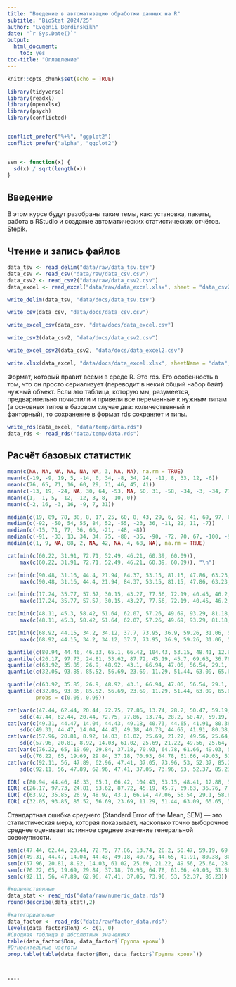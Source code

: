 ```yaml
---
title: "Введение в автоматизацию обработки данных на R"
subtitle: "BioStat 2024/25"
author: "Evgenii Berdinskikh"
date: "`r Sys.Date()`"
output: 
  html_document:
    toc: yes
toc-title: "Оглавление"
---
```


```r
knitr::opts_chunk$set(echo = TRUE)

library(tidyverse)
library(readxl)
library(openxlsx)
library(psych)
library(conflicted)


conflict_prefer("%+%", "ggplot2")
conflict_prefer("alpha", "ggplot2")


sem <- function(x) {
  sd(x) / sqrt(length(x))
}


```

## Введение
В этом курсе будут разобраны такие темы, как: установка, пакеты, работа в RStudio и создание автоматических статистических отчётов. [Stepik](https://stepik.org/course/211715/syllabus).

## Чтение и запись файлов

```r
data_tsv <- read_delim("data/raw/data_tsv.tsv")
data_csv <- read_csv("data/raw/data_csv.csv")
data_csv2 <- read_csv2("data/raw/data_csv2.csv")
data_excel <- read_excel("data/raw/data_excel.xlsx", sheet = "data_csv2")

```

```r
write_delim(data_tsv, "data/docs/data_tsv.tsv")

write_csv(data_csv, "data/docs/data_csv.csv")

write_excel_csv(data_csv, "data/docs/data_excel.csv")

write_csv2(data_csv2, "data/docs/data_csv2.csv")

write_excel_csv2(data_csv2, "data/docs/data_excel2.csv")

write.xlsx(data_excel, "data/docs/data_excel.xlsx", sheetName = "data", colNames = TRUE, rowNames = TRUE, append = FALSE)

```

Формат, который правит всеми в среде R. Это rds. Его особенность в том, что он просто сериализует (переводит в некий общий набор байт) нужный объект. Если это таблица, которую мы, разумеется, предварительно почистили и привели все переменные к нужным типам (а основных типов в базовом случае два: количественный и факторный), то сохранение в формат rds сохраняет и типы. 

```r
write_rds(data_excel, "data/temp/data.rds")
data_rds <- read_rds("data/temp/data.rds")
```

## Расчёт базовых статистик
```r
mean(c(NA, NA, NA, NA, NA, NA, 3, NA, NA), na.rm = TRUE)
mean(c(-19, -9, 19, 5, -14, 0, 34, -8, 34, 24, -11, 8, 33, 12, -6))
mean(c(76, 65, 71, 16, 60, 29, 71, 46, 45, 41))
mean(c(-13, 19, -24, NA, 30, 64, -53, NA, 50, 31, -58, -34, -3, -34, 77), na.rm = TRUE)
mean(c(1, -1, 5, -12, -12, 3, 8, -10, 0))
mean(c(-2, 16, -3, 16, -9, 7, 31))

```

```r
median(c(19, 89, 78, 38, 8, 17, 25, 60, 8, 43, 29, 6, 62, 41, 69, 97, 61, 83, 25, 24))
median(c(-92, -50, 54, 55, 84, 52, -55, -23, 36, -11, 22, 11, -7))
median(c(-15, 71, 77, 36, 66, -21, -48, -8))
median(c(-91, -33, 13, 34, 34, 75, -80, -35, -90, -72, 70, 67, -100, -94, -18))
median(c(1, 9, NA, 88, 2, NA, 42, NA, 4, 68, NA), na.rm = TRUE)

```

```r

cat(min(c(60.22, 31.91, 72.71, 52.49, 46.21, 60.39, 60.09)), 
    max(c(60.22, 31.91, 72.71, 52.49, 46.21, 60.39, 60.09)), "\n")

cat(min(c(90.48, 31.16, 44.4, 21.94, 84.37, 53.15, 81.15, 47.86, 63.23, 46.75, 102.73)), 
    max(c(90.48, 31.16, 44.4, 21.94, 84.37, 53.15, 81.15, 47.86, 63.23, 46.75, 102.73)), "\n")

cat(min(c(17.24, 35.77, 57.57, 30.15, 43.27, 77.56, 72.19, 40.45, 46.2, 39.92)), 
    max(c(17.24, 35.77, 57.57, 30.15, 43.27, 77.56, 72.19, 40.45, 46.2, 39.92)), "\n")

cat(min(c(48.11, 45.3, 58.42, 51.64, 62.07, 57.26, 49.69, 93.29, 81.18, 44.78, 55.1, 76.74, 58.08)), 
    max(c(48.11, 45.3, 58.42, 51.64, 62.07, 57.26, 49.69, 93.29, 81.18, 44.78, 55.1, 76.74, 58.08)), "\n")

cat(min(c(68.92, 44.15, 34.2, 34.12, 37.7, 73.95, 36.9, 59.26, 31.06, 55.79, 73.92, 68.04, 53.73, 90.7, 39.66)), 
    max(c(68.92, 44.15, 34.2, 34.12, 37.7, 73.95, 36.9, 59.26, 31.06, 55.79, 73.92, 68.04, 53.73, 90.7, 39.66)), "\n")

```

```r
quantile(c(80.94, 44.46, 46.33, 65.1, 66.42, 104.43, 53.15, 48.41, 12.88, 51.1, 43.03, 40.3, 33.71, 55.1, 22.17))
quantile(c(26.17, 97.73, 24.81, 53.62, 87.72, 45.19, 45.7, 69.63, 36.76, 7.17))
quantile(c(63.92, 35.85, 26.9, 48.92, 43.1, 66.94, 47.06, 56.54, 29.1, 58.88))
quantile(c(32.05, 93.85, 85.52, 56.69, 23.69, 11.29, 51.44, 63.09, 65.65, 35.73, 60.15, 30.93, -4.2))

quantile(c(63.92, 35.85, 26.9, 48.92, 43.1, 66.94, 47.06, 56.54, 29.1, 58.88), probs = c(0.025, 0.975))
quantile(c(32.05, 93.85, 85.52, 56.69, 23.69, 11.29, 51.44, 63.09, 65.65, 35.73, 60.15, 30.93, -4.2), 
         probs = c(0.05, 0.95))


```

```r

cat(var(c(47.44, 62.44, 20.44, 72.75, 77.86, 13.74, 28.2, 50.47, 59.19, 69.04)),
    sd(c(47.44, 62.44, 20.44, 72.75, 77.86, 13.74, 28.2, 50.47, 59.19, 69.04)), "\n")
cat(var(c(49.31, 44.47, 14.04, 44.43, 49.18, 40.73, 44.65, 41.91, 80.38, 80.09)),
    sd(c(49.31, 44.47, 14.04, 44.43, 49.18, 40.73, 44.65, 41.91, 80.38, 80.09)), "\n")
cat(var(c(57.96, 20.81, 8.92, 14.03, 61.02, 25.69, 21.22, 49.56, 25.64, 28.31)),
    sd(c(57.96, 20.81, 8.92, 14.03, 61.02, 25.69, 21.22, 49.56, 25.64, 28.31)), "\n")
cat(var(c(76.22, 65, 19.69, 29.84, 37.18, 70.93, 64.78, 61.66, 49.03, 51.56)), 
    sd(c(76.22, 65, 19.69, 29.84, 37.18, 70.93, 64.78, 61.66, 49.03, 51.56)), "\n")
cat(var(c(92.11, 56, 47.89, 62.96, 47.41, 37.05, 73.96, 53, 52.37, 85.23)), 
    sd(c(92.11, 56, 47.89, 62.96, 47.41, 37.05, 73.96, 53, 52.37, 85.23)), "\n")

```

```r

IQR( c(80.94, 44.46, 46.33, 65.1, 66.42, 104.43, 53.15, 48.41, 12.88, 51.1, 43.03, 40.3, 33.71, 55.1, 22.17))
IQR( c(26.17, 97.73, 24.81, 53.62, 87.72, 45.19, 45.7, 69.63, 36.76, 7.17))
IQR( c(63.92, 35.85, 26.9, 48.92, 43.1, 66.94, 47.06, 56.54, 29.1, 58.88))
IQR( c(32.05, 93.85, 85.52, 56.69, 23.69, 11.29, 51.44, 63.09, 65.65, 35.73, 60.15, 30.93, -4.2))

```


Стандартная ошибка среднего (Standard Error of the Mean, SEM) — это статистическая мера, которая показывает, насколько точно выборочное среднее оценивает истинное среднее значение генеральной совокупности.
```r

sem(c(47.44, 62.44, 20.44, 72.75, 77.86, 13.74, 28.2, 50.47, 59.19, 69.04))
sem(c(49.31, 44.47, 14.04, 44.43, 49.18, 40.73, 44.65, 41.91, 80.38, 80.09))
sem(c(57.96, 20.81, 8.92, 14.03, 61.02, 25.69, 21.22, 49.56, 25.64, 28.31))
sem(c(76.22, 65, 19.69, 29.84, 37.18, 70.93, 64.78, 61.66, 49.03, 51.56))
sem(c(92.11, 56, 47.89, 62.96, 47.41, 37.05, 73.96, 53, 52.37, 85.23))

```

```r
#количественные
data_stat <- read_rds("data/raw/numeric_data.rds")
round(describe(data_stat),2)

#категориальные
data_factor <- read_rds("data/raw/factor_data.rds")
levels(data_factor$Пол) <- c(1, 0)
#Сводная таблица в абсолютных значениях
table(data_factor$Пол, data_factor$`Группа крови`)
#Относительные частоты
prop.table(table(data_factor$Пол, data_factor$`Группа крови`))
```

## ....
